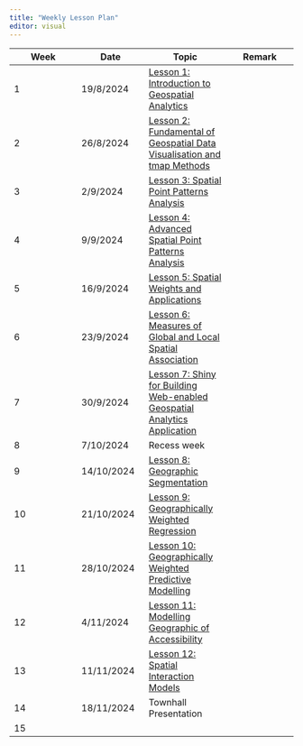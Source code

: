 ```yaml
---
title: "Weekly Lesson Plan"
editor: visual
---
```


| Week | Date       | Topic                                                                                                      | Remark |
|-----------------|-----------------|--------------------|-----------------|
| 1    | 19/8/2024  | [Lesson 1: Introduction to Geospatial Analytics](outline/lesson01_outline.html)                            |        |
| 2    | 26/8/2024  | [Lesson 2: Fundamental of Geospatial Data Visualisation and tmap Methods](outline/lesson02_outline.html)                         |        |
| 3    | 2/9/2024   | [Lesson 3: Spatial Point Patterns Analysis](outline/lesson03_outline.html)                                 |        |
| 4    | 9/9/2024   | [Lesson 4: Advanced Spatial Point Patterns Analysis](outline/lesson04_outline.html)                        |        |
| 5    | 16/9/2024  | [Lesson 5: Spatial Weights and Applications](outline/lesson05_outline.html)                                |        |
| 6    | 23/9/2024  | [Lesson 6: Measures of Global and Local Spatial Association](outline/lesson06_outline.html)                |        |
| 7    | 30/9/2024  | [Lesson 7: Shiny for Building Web-enabled Geospatial Analytics Application](outline/lesson07_outline.html) |        |
| 8    | 7/10/2024  | Recess week                                                                                                |        |
| 9    | 14/10/2024 | [Lesson 8: Geographic Segmentation](outline/lesson08_outline.html)                                         |        |
| 10   | 21/10/2024 | [Lesson 9: Geographically Weighted Regression](outline/lesson09_outline.html)                              |        |
| 11   | 28/10/2024 | [Lesson 10: Geographically Weighted Predictive Modelling](outline/lesson10_outline.html)                   |        |
| 12   | 4/11/2024  | [Lesson 11: Modelling Geographic of Accessibility](outline/lesson11_outline.html)                          |        |
| 13   | 11/11/2024 | [Lesson 12: Spatial Interaction Models](outline/lesson11_outline.html)                                     |        |
| 14   | 18/11/2024 | Townhall Presentation                                                                                      |        |
| 15   |            |                                                                                                            |        |
